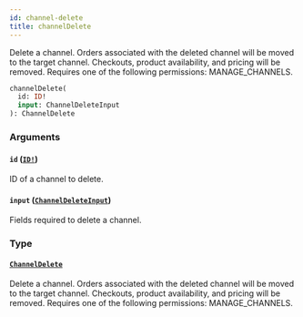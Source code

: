 ```yaml
---
id: channel-delete
title: channelDelete
---
```


Delete a channel. Orders associated with the deleted channel will be moved to the target channel. Checkouts, product availability, and pricing will be removed. Requires one of the following permissions: MANAGE_CHANNELS.

```graphql
channelDelete(
  id: ID!
  input: ChannelDeleteInput
): ChannelDelete

```

### Arguments

#### `id` ([`ID!`](../../../developer/api-reference/scalars/id))

ID of a channel to delete.

#### `input` ([`ChannelDeleteInput`](../../../developer/api-reference/inputs/channel-delete-input))

Fields required to delete a channel.

### Type

#### [`ChannelDelete`](../../../developer/api-reference/objects/channel-delete)

Delete a channel. Orders associated with the deleted channel will be moved to the target channel. Checkouts, product availability, and pricing will be removed. Requires one of the following permissions: MANAGE_CHANNELS.
